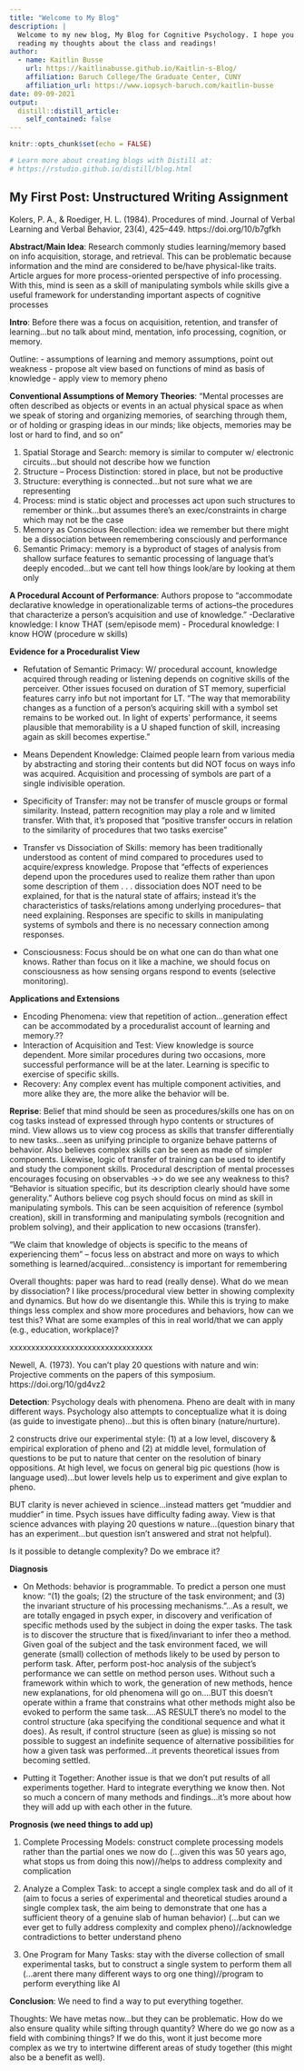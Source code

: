 ```yaml
---
title: "Welcome to My Blog"
description: |
  Welcome to my new blog, My Blog for Cognitive Psychology. I hope you enjoy 
  reading my thoughts about the class and readings!
author:
  - name: Kaitlin Busse 
    url: https://kaitlinabusse.github.io/Kaitlin-s-Blog/
    affiliation: Baruch College/The Graduate Center, CUNY
    affiliation_url: https://www.iopsych-baruch.com/kaitlin-busse
date: 09-09-2021
output:
  distill::distill_article:
    self_contained: false
---
```


```r
knitr::opts_chunk$set(echo = FALSE)

# Learn more about creating blogs with Distill at:
# https://rstudio.github.io/distill/blog.html

```

## My First Post: Unstructured Writing Assignment

Kolers, P. A., & Roediger, H. L. (1984). Procedures of mind.   Journal of Verbal Learning and Verbal Behavior,   23(4), 425–449.   https://doi.org/10/b7gfkh

**Abstract/Main Idea**: Research commonly studies learning/memory based on info acquisition, storage, and retrieval. This can be problematic because information and the mind are considered to be/have physical-like traits. Article argues for more process-oriented perspective of info processing. With this, mind is seen as a skill of manipulating symbols while skills give a useful framework for understanding important aspects of cognitive processes

**Intro**: Before there was a focus on acquisition, retention, and transfer of learning…but no talk about mind, mentation, info processing, cognition, or memory. 

Outline:
- assumptions of learning and memory assumptions, point out weakness
- propose alt view based on functions of mind as basis of knowledge
- apply view to memory pheno

**Conventional Assumptions of Memory Theories**: “Mental processes are often described as objects or events in an actual physical space as when we speak of storing and organizing memories, of searching through them, or of holding or grasping ideas in our minds; like objects, memories may be lost or hard to find, and so on”

1. Spatial Storage and Search: memory is similar to computer w/ electronic circuits…but should not describe how we function 
2. Structure – Process Distinction: stored in place, but not be productive 
3. Structure: everything is connected…but not sure what we are representing 
4. Process: mind is static object and processes act upon such structures to remember or think…but assumes there’s an exec/constraints in charge which may not be the case
5. Memory as Conscious Recollection: idea we remember but there might be a dissociation between remembering consciously and performance 
6. Semantic Primacy: memory is a byproduct of stages of analysis from shallow surface features to semantic processing of language that’s deeply encoded…but we cant tell how things look/are by looking at them only 

**A Procedural Account of Performance**: Authors propose to “accommodate declarative knowledge in operationalizable terms of actions--the procedures that characterize a person's acquisition and use of knowledge.”
-Declarative knowledge: I know THAT (sem/episode mem)
- Procedural knowledge: I know HOW (procedure w skills)

**Evidence for a Proceduralist View**

- Refutation of Semantic Primacy: W/ procedural account, knowledge acquired through reading or listening depends on cognitive skills of the perceiver. Other issues focused on duration of ST memory, superficial features carry info but not important for LT. “The way that memorability changes as a function of a person's acquiring skill with a symbol set remains to be worked
out. In light of experts' performance, it seems plausible that memorability is a U shaped
 function of skill, increasing again as skill becomes expertise.”

- Means Dependent Knowledge: Claimed people learn from various media by abstracting
and storing their contents but did NOT focus on ways info was acquired. Acquisition and processing of symbols are part of a single indivisible operation.

- Specificity of Transfer: may not  be transfer of muscle groups or formal similarity. Instead, pattern recognition may play a role and w limited transfer. With that, it’s proposed that “positive transfer occurs in relation to the similarity of procedures that two tasks exercise”

- Transfer vs Dissociation of Skills: memory has been traditionally understood as content of mind compared to procedures used to acquire/express knowledge. Propose that “effects of experiences depend upon the procedures used to realize them rather than upon some description of them . . . dissociation does NOT need to be explained, for that is
the natural state of affairs; instead it’s the characteristics of tasks/relations among
underlying procedures-- that need explaining. Responses are specific to skills
in manipulating systems of symbols and there is no necessary connection among responses.

- Consciousness: Focus should be on what one can do than what one knows. Rather than focus on it like a machine, we should focus on consciousness as how sensing organs respond to events (selective monitoring).

**Applications and Extensions**

- Encoding Phenomena: view that repetition of action…generation effect can be
accommodated by a proceduralist account of learning and memory.??
- Interaction of Acquisition and Test: View knowledge is source dependent. More similar procedures during two occasions, more successful performance will be at the later. Learning is specific to exercise of specific skills.
- Recovery: Any complex event has multiple component activities, and more alike they are, the
more alike the behavior will be.

**Reprise**: Belief that mind should be seen as procedures/skills one has on on cog tasks instead of expressed through hypo contents or structures of mind. 
View allows us to view cog process as skills that transfer differentially to new tasks…seen as unifying principle to organize behave patterns of behavior. Also believes complex skills can be seen as made of simpler components. Likewise, logic of transfer of training can be used to identify and study the component skills. Procedural description of mental processes encourages focusing on observables ->> do we see any weakness to this?
“Behavior is situation specific, but its description clearly should have some generality.” Authors believe cog psych should focus on mind as skill in manipulating symbols. This can be seen acquisition of reference (symbol creation), skill in transforming and manipulating symbols (recognition and problem solving), and their application to new occasions (transfer).

“We claim that knowledge of objects is specific to the means of experiencing them” – focus less on abstract and more on ways to which something is learned/acquired…consistency is important for remembering

Overall thoughts: paper was hard to read (really dense). What do we mean by dissociation? I like process/procedural view better in showing complexity and dynamics. But how do we disentangle this. While this is trying to make things less complex and show more procedures and behaviors, how can we test this? What are some examples of this in real world/that we can apply (e.g., education, workplace)?

xxxxxxxxxxxxxxxxxxxxxxxxxxxxxxxxx

Newell, A. (1973).   You can’t play 20 questions with nature and win: Projective comments on the papers of this symposium.   https://doi.org/10/gd4vz2

**Detection**: Psychology deals with phenomena. Pheno are dealt with in many different ways. Psychology also attempts to conceptualize what it is doing (as guide to investigate pheno)…but this is often binary (nature/nurture).

2 constructs drive our experimental style: (1) at a low level, discovery & empirical exploration of pheno and (2) at middle level, formulation of questions to be put to nature that center on the resolution of binary oppositions. At high level, we focus on general big pic questions (how is language used)…but lower levels help us to experiment and give explan to pheno.

BUT clarity is never achieved in science…instead matters get “muddier and muddier” in time. Psych issues have difficulty fading away. View is that science advances with playing 20 questions w nature…(question binary that has an experiment…but question isn’t answered and strat not helpful).

Is it possible to detangle complexity? Do we embrace it?

**Diagnosis**

- On Methods: behavior is programmable. To predict a person one must know: “(1) the goals; (2) the structure of the task environment; and (3) the invariant structure of his processing mechanisms.”…As a result, we are totally engaged in psych exper, in discovery and verification of specific methods used by the subject in doing the exper tasks. The task is to discover the structure that is fixed/invariant to infer theo a method. Given goal of the subject and the task environment faced, we will generate (small) collection of methods likely to be used by person to perform task. After, perform post-hoc analysis of the subject's performance we can settle on method person uses. Without such a framework within which to work, the generation of new methods, hence new explanations, for old phenomena will go on….BUT this doesn’t operate within a frame that constrains what other methods might also be evoked to perform the same task….AS RESULT there’s no model to the control structure (aka specifying the conditional sequence and what it does). As result, if control structure (seen as glue) is missing so not possible to suggest an indefinite sequence of alternative possibilities for how a given task was performed…it prevents theoretical issues from becoming settled.

- Putting it Together: Another issue is that we don’t put results of all experiments together. Hard to integrate everything we know then. Not so much a concern of many methods and findings…it’s more about how they will add up with each other in the future.

**Prognosis (we need things to add up)** 

1) Complete Processing Models: construct complete processing models rather than the partial ones we now do (…given this was 50 years ago, what stops us from doing this now)//helps to address complexity and complication 

2) Analyze a Complex Task: to accept a single complex task and do all of it (aim to focus a series of experimental and theoretical studies around a single complex task, the aim being to demonstrate that one has a sufficient theory of a genuine slab of human behavior) (…but can we ever get to fully address complexity and complex pheno)//acknowledge contradictions to better understand pheno

3) One Program for Many Tasks: stay with the diverse collection of small experimental tasks, but to construct a single system to perform them all (…arent there many different ways to org one thing)//program to perform everything like AI

**Conclusion**: We need to find a way to put everything together. 

Thoughts: We have metas now…but they can be problematic. How do we also ensure quality while sifting through quantity? Where do we go now as a field with combining things? If we do this, wont it just become more complex as we try to intertwine different areas of study together (this might also be a benefit as well).


